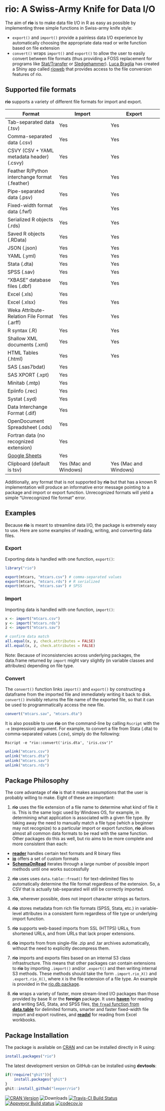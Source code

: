 # rio: A Swiss-Army Knife for Data I/O #

The aim of **rio** is to make data file I/O in R as easy as possible by implementing three simple functions in Swiss-army knife style:

 - `export()` and `import()` provide a painless data I/O experience by automatically choosing the appropriate data read or write function based on file extension
 - `convert()` wraps `import()` and `export()` to allow the user to easily convert between file formats (thus providing a FOSS replacement for programs like [Stat/Transfer](https://www.stattransfer.com/) or [Sledgehammer](https://www.mtna.us/#/products/sledgehammer)). [Luca Braglia](https://lbraglia.github.io/) has created a Shiny app called [rioweb](https://github.com/lbraglia/rioweb) that provides access to the file conversion features of rio.

## Supported file formats ##

**rio** supports a variety of different file formats for import and export.

| Format | Import | Export |
| ------ | ------ | ------ |
| Tab-separated data (.tsv) | Yes | Yes |
| Comma-separated data (.csv) | Yes | Yes |
| CSVY (CSV + YAML metadata header) (.csvy) | Yes | Yes |
| Feather R/Python interchange format (.feather) | Yes | Yes |
| Pipe-separated data (.psv) | Yes | Yes |
| Fixed-width format data (.fwf) | Yes | Yes |
| Serialized R objects (.rds) | Yes | Yes |
| Saved R objects (.RData) | Yes | Yes |
| JSON (.json) | Yes | Yes |
| YAML (.yml) | Yes | Yes |
| Stata (.dta) | Yes | Yes |
| SPSS (.sav) | Yes | Yes |
| "XBASE" database files (.dbf) | Yes | Yes |
| Excel (.xls) | Yes |  |
| Excel (.xlsx) | Yes | Yes |
| Weka Attribute-Relation File Format (.arff) | Yes | Yes |
| R syntax (.R) | Yes | Yes |
| Shallow XML documents (.xml) | Yes | Yes |
| HTML Tables (.html) | Yes | Yes |
| SAS (.sas7bdat) | Yes |  |
| SAS XPORT (.xpt) | Yes |  |
| Minitab (.mtp) | Yes |  |
| Epiinfo (.rec) | Yes |  |
| Systat (.syd) | Yes |  |
| Data Interchange Format (.dif) | Yes |  |
| OpenDocument Spreadsheet  (.ods) | Yes |  |
| Fortran data (no recognized extension) | Yes |  |
| [Google Sheets](https://www.google.com/sheets/about/) | Yes |  |
| Clipboard (default is tsv) | Yes (Mac and Windows) | Yes (Mac and Windows) |

Additionally, any format that is not supported by **rio** but that has a known R implementation will produce an informative error message pointing to a package and import or export function. Unrecognized formats will yield a simple "Unrecognized file format" error.

## Examples ##

Because **rio** is meant to streamline data I/O, the package is extremely easy to use. Here are some examples of reading, writing, and converting data files.

### Export ###

Exporting data is handled with one function, `export()`:

```r
library("rio")

export(mtcars, "mtcars.csv") # comma-separated values
export(mtcars, "mtcars.rds") # R serialized
export(mtcars, "mtcars.sav") # SPSS
```

### Import ###

Importing data is handled with one function, `import()`:

```r
x <- import("mtcars.csv")
y <- import("mtcars.rds")
z <- import("mtcars.sav")

# confirm data match
all.equal(x, y, check.attributes = FALSE)
all.equal(x, z, check.attributes = FALSE)
```

Note: Because of inconsistencies across underlying packages, the data.frame returned by `import` might vary slightly (in variable classes and attributes) depending on file type.

### Convert ###

The `convert()` function links `import()` and `export()` by constructing a dataframe from the imported file and immediately writing it back to disk. `convert()` invisibly returns the file name of the exported file, so that it can be used to programmatically access the new file.

```r
convert("mtcars.sav", "mtcars.dta")
```

It is also possible to use **rio** on the command-line by calling `Rscript` with the `-e` (expression) argument. For example, to convert a file from Stata (.dta) to comma-separated values (.csv), simply do the following:

```
Rscript -e "rio::convert('iris.dta', 'iris.csv')"
```

```r
unlink("mtcars.csv")
unlink("mtcars.dta")
unlink("mtcars.sav")
unlink("mtcars.rds")
```

## Package Philosophy ##

The core advantage of **rio** is that it makes assumptions that the user is probably willing to make. Eight of these are important:

 1. **rio** uses the file extension of a file name to determine what kind of file it is. This is the same logic used by Windows OS, for example, in determining what application is associated with a given file type. By taking away the need to manually match a file type (which a beginner may not recognize) to a particular import or export function, **rio** allows almost all common data formats to be read with the same function. Other packages do this as well, but rio aims to be more complete and more consistent than each:
 
   - [**reader**](https://cran.r-project.org/package=reader) handles certain text formats and R binary files
   - [**io**](https://cran.r-project.org/package=io) offers a set of custom formats
   - [**SchemaOnRead**](https://cran.r-project.org/package=SchemaOnRead) iterates through a large number of possible import methods until one works successfully
   
 2. **rio** uses uses `data.table::fread()` for text-delimited files to automatically determine the file format regardless of the extension. So, a CSV that is actually tab-separated will still be correctly imported.
 
 3. **rio**, wherever possible, does not import character strings as factors.
 
 4. **rio** stores metadata from rich file formats (SPSS, Stata, etc.) in variable-level attributes in a consistent form regardless of file type or underlying import function.
 
 5. **rio** supports web-based imports from SSL (HTTPS) URLs, from shortened URLs, and from URLs that lack proper extensions.
 
 6. **rio** imports from from single-file .zip and .tar archives automatically, without the need to explicitly decompress them.
 
 7. **rio** imports and exports files based on an internal S3 class infrastructure. This means that other packages can contain extensions to **rio** by importing `.import()` and/or `.export()` and then writing internal S3 methods. These methods should take the form `.import.rio_X()` and `.export.rio_X()`, where `X` is the file extension of a file type. An example is provided in the [rio.db package](https://github.com/leeper/rio.db).
 
 8. **rio** wraps a variety of faster, more stream-lined I/O packages than those provided by base R or the **foreign** package. It uses [**haven**](https://cran.r-project.org/package=haven) for reading and writing SAS, Stata, and SPSS files, [the `fread` function from **data.table**](https://cran.r-project.org/package=data.table) for delimited formats, smarter and faster fixed-width file import and export routines, and [**readxl**](https://cran.r-project.org/package=readxl) for reading from Excel workbooks.

## Package Installation ##

The package is available on [CRAN](https://cran.r-project.org/package=rio) and can be installed directly in R using:

```R
install.packages("rio")
```

The latest development version on GitHub can be installed using **devtools**:

```R
if(!require("ghit")){
    install.packages("ghit")
}
ghit::install_github("leeper/rio")
```

[![CRAN Version](http://www.r-pkg.org/badges/version/rio)](http://cran.r-project.org/package=rio)
![Downloads](http://cranlogs.r-pkg.org/badges/rio)
[![Travis-CI Build Status](https://travis-ci.org/leeper/rio.png?branch=master)](https://travis-ci.org/leeper/rio)
[![Appveyor Build status](https://ci.appveyor.com/api/projects/status/40ua5l06jw0gjyjb?svg=true)](https://ci.appveyor.com/project/leeper/rio)
[![codecov.io](http://codecov.io/github/leeper/rio/coverage.svg?branch=master)](http://codecov.io/github/leeper/rio?branch=master)

